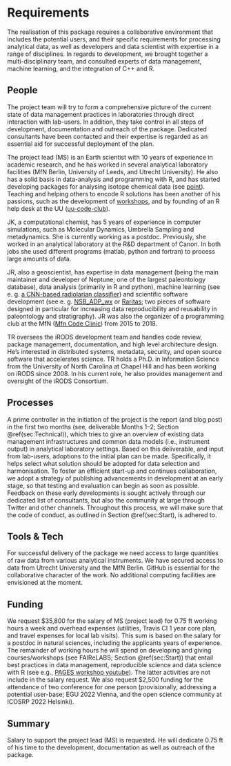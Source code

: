 # Requirements

The realisation of this package requires a collaborative environment that includes the potential users, and their specific requirements for processing analytical data, as well as developers and data scientist with expertise in a range of disciplines. In regards to development, we brought together a multi-disciplinary team, and consulted experts of data management, machine learning, and the integration of C++ and R.

<!-- 
An idea of what is required to make the project actually happen
-->

## People {#sec:people}

The project team will try to form a comprehensive picture of the current state of data management practices in laboratories through direct interaction with lab-users. In addition, they take control in all steps of development, documentation and outreach of the package. Dedicated consultants have been contacted and their expertise is regarded as an essential aid for successful deployment of the plan.

The project lead (MS) is an Earth scientist with 10 years of experience in academic research, and he has worked in several analytical laboratory facilities (MfN Berlin, University of Leeds, and Utrecht University). He also has a solid basis in data-analysis and programming with R, and has started developing packages for analysing isotope chemical data (see [point](https://martinschobben.github.io/point/)). Teaching and helping others to encode R solutions has been another of his passions, such as the development of [workshops](https://www.youtube.com/watch?v=r99jsChi4HU), and by founding of an R help desk at the UU ([uu-code-club](https://github.com/uu-code-club)).

JK, a computational chemist, has 5 years of experience in computer simulations, such as Molecular Dynamics, Umbrella Sampling and metadynamics. She is currently working as a postdoc. Previously, she worked in an analytical laboratory at the R&D department of Canon. In both jobs she used different programs (matlab, python and fortran) to process large amounts of data.

JR, also a geoscientist, has expertise in data management (being the main maintainer and developer of Neptune; one of the largest paleontology database), data analysis (primarily in R and python), machine learning (see e. g. [a CNN-based radiolarian classifier](https://github.com/plannapus/RadiolarianClassifier)) and scientific software development (see e. g. [NSB_ADP_wx](http://github.com/plannapus/NSB_ADP_wx) or [Raritas](http://github.com/plannapus/Raritas); two pieces of software designed in particular for increasing data reproducibility and reusability in paleontology and stratigraphy). JR was also the organizer of a programming club at the MfN ([Mfn Code Clinic](http://github.com/plannapus/MfN-Code-Clinic)) from 2015 to 2018.

TR oversees the iRODS development team and handles code review, package management, documentation, and high level architecture design. He's interested in distributed systems, metadata, security, and open source software that accelerates science. TR holds a Ph.D. in Information Science from the University of North Carolina at Chapel Hill and has been working on iRODS since 2008. In his current role, he also provides management and oversight of the iRODS Consortium.

<!--
Who needs to be involved, what's the proposed structure, what will it take to get their involvement?
-->

## Processes

A prime controller in the initiation of the project is the report (and blog post) in the first two months (see, deliverable Months 1--2; Section \@ref(sec:Technical)), which tries to give an overview of existing data management infrastructures and common data models (i.e., instrument output) in analytical laboratory settings. Based on this deliverable, and input from lab-users, adoptions to the initial plan can be made. Specifically, it helps select what solution should be adopted for data selection and harmonisation. To foster an efficient start-up and continues collaboration, we adopt a strategy of publishing advancements in development at an early stage, so that testing and evaluation can begin as soon as possible. Feedback on these early developments is sought actively through our dedicated list of consultants, but also the community at large through Twitter and other channels. Throughout this process, we will make sure that the code of conduct, as outlined in Section \@ref(sec:Start), is adhered to.

<!-- 
What processes need to be put in place e.g. codes of conduct, regular ISC meetings, handover to the community at large?
-->

## Tools & Tech

For successful delivery of the package we need access to large quantities of raw data from various analytical instruments. We have secured access to data from Utrecht University and the MfN Berlin. GitHub is essential for the collaborative character of the work. No additional computing facilities are envisioned at the moment. 
<!--
What is going to be needed to deliver this project? 

Will cloud computing be used - if yes are there are necessary components that will be deciding factors between providers?

Are there tools or tech that don't exist that will be produced to facilitate the project?
-->

## Funding

We request \$35,800 for the salary of MS (project lead) for 0.75 ft working hours a week and overhead expenses (utilities, Travis CI 1 year core plan, and travel expenses for local lab visits). This sum is based on the salary for a postdoc in natural sciences, including the applicants years of experience. The remainder of working hours he will spend on developing and giving courses/workshops (see FAIReLABS; Section \@ref(sec:Start)) that entail best practices in data management, reproducible science and data science with R (see e.g., [PAGES workshop youtube](https://www.youtube.com/watch?v=r99jsChi4HU)). The latter activities are not include in the salary request. We also request \$2,500 funding for the attendance of two conference for one person (provisionally, addressing a potential user-base; EGU 2022 Vienna, and the open science community at ICOSRP 2022 Helsinki).


<!-- 
[TO DO] THE GUIDANCE IS PRETTY UNCLEAR, ESP IN LIGHT OF GABOR'S PROPOSAL VS AWARD SIZE

-->

## Summary

Salary to support the project lead (MS) is requested. He will dedicate 0.75 ft of his time to the development, documentation as well as outreach of the package.

<!--
A summary of the requirements that contextualises the costs
-->
